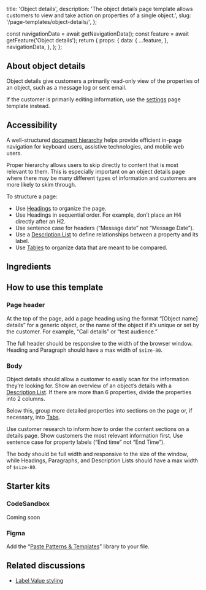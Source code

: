   title: 'Object details',
  description:
    'The object details page template allows customers to view and take action on properties of a single object.',
  slug: '/page-templates/object-details/',
};



  const navigationData = await getNavigationData();
  const feature = await getFeature('Object details');
  return {
    props: {
      data: {
        ...feature,
      },
      navigationData,
    },
  };
};


<NormalizedPatternHeader
  description={meta.description}
  name={meta.title}
  data={props.data}
  categoryRoute={SidebarCategoryRoutes.PAGE_TEMPLATES}
/>

<contentwrapper>

<PageAside data={mdxHeadings} />

<content>

<StoryPreview
  title="Object details page template"
  storyID="website-pagetemplateexamples--full-object-details-example"
  code={FullObjectDetailsExample}
/>

## About object details

Object details give customers a primarily read-only view of the properties of an object, such as a message log or sent email.

If the customer is primarily editing information, use the [settings](/page-templates/settings) page template instead.

## Accessibility

A well-structured [document hierarchy](https://www.w3.org/WAI/tutorials/page-structure/) helps provide efficient in-page navigation for keyboard users, assistive technologies, and mobile web users.

Proper hierarchy allows users to skip directly to content that is most relevant to them. This is especially important on an object details page where there may be many different types of information and customers are more likely to skim through.

To structure a page:

- Use [Headings](/components/heading) to organize the page.
- Use Headings in sequential order. For example, don’t place an H4 directly after an H2.
- Use sentence case for headers (“Message date” not “Message Date”).
- Use a [Description List](/components/description-list) to define relationships between a property and its label.
- Use [Tables](/components/table) to organize data that are meant to be compared.

## Ingredients

<ObjectDetailsIngredients />

## How to use this template

<StoryPreview
  title="Object details page template"
  storyID="website-pagetemplateexamples--default-object-details-example"
  code={DefaultObjectDetailsExample}
/>

### Page header

At the top of the page, add a page heading using the format “[Object name] details” for a generic object, or the name of the object if it’s unique or set by the customer. For example, “Call details” or “test audience.”

The full header should be responsive to the width of the browser window. Heading and Paragraph should have a max width of `$size-80`.

### Body

Object details should allow a customer to easily scan for the information they’re looking for. Show an overview of an object’s details with a [Description List](/components/description-list). If there are more than 6 properties, divide the properties into 2 columns.

Below this, group more detailed properties into sections on the page or, if necessary, into [Tabs](/components/tabs).

Use customer research to inform how to order the content sections on a details page. Show customers the most relevant information first. Use sentence case for property labels (“End time” not “End Time”).

The body should be full width and responsive to the size of the window, while Headings, Paragraphs, and Description Lists should have a max width of `$size-80`.

## Starter kits

### CodeSandbox

Coming soon

### Figma

Add the “[Paste Patterns & Templates](https://www.figma.com/file/S4z0Kqjb9AYosnkRQldLte/Paste-Patterns-%26-Templates?type=design&node-id=1-4&mode=design&t=dC1B5k0lVIB0JIuX-0)” library to your file.

## Related discussions

- [Label Value styling](https://github.com/twilio-labs/paste/discussions/528)

</content>

</contentwrapper>
